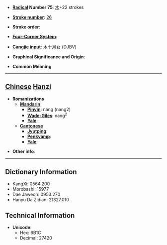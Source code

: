 * '''[[Wiktionary:Chinese radical index| Radical]] Number 75''': [[Wiktionary:Chinese radical index 木|木]]+22 strokes

* '''[[Wiktionary:Chinese total strokes index|Stroke number]]''': [[Wiktionary:Chinese total strokes index 26|26]]

* '''Stroke order''': 

* '''[[Wiktionary:Chinese four corner index|Four-Corner System]]''': 

* '''[[Wiktionary:Chinese Cangjie index|Cangjie input]]''': 木十月女 (DJBV)

* '''Graphical Significance and Origin''': 

* '''Common Meaning'''

----

== [[Chinese]] [[Hanzi]] ==

* '''Romanizations'''
** '''[[Mandarin]]'''
*** '''[[Pinyin]]''': náng (nang2)
*** '''[[Wade-Giles]]''': nang<sup>2</sup>
*** '''[[Yale]]''': 
** '''[[Cantonese]]'''
*** '''[[Jyutping]]''':
*** '''[[Penkyamp]]''': 
*** '''[[Yale]]''': 

* '''Other info''': 

----

== Dictionary Information ==

* KangXi: 0564.200
* Morobashi: 15977
* Dae Jaweon: 0953.270
* Hanyu Da Zidian: 21327.010

== Technical Information ==

* '''Unicode''':
** Hex: 6B1C
** Decimal: 27420